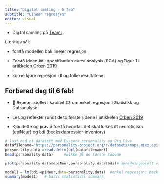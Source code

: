 ```yaml
---
title: "Digital samling - 6 feb"
subtitle: "Lineær regresjon"
editor: visual
---
```


::: callout-important
-   Digital samling på  [Teams](https://teams.microsoft.com/l/meetup-join/19%3ameeting_MWRhZDU2NmMtNTYzYi00YWJmLTk0YjItNzI1MzQ3NWMyMDMz%40thread.v2/0?context=%7b%22Tid%22%3a%22f8a213d2-8f6c-400d-9e74-4e8b475316c6%22%2c%22Oid%22%3a%22a890ccff-de91-4c38-af4c-d63348992da3%22%7d "Link").

:::

Læringsmål:

- forstå modellen bak lineær regresjon 


- Forstå ideen bak specification curve analysis (SCA) og Figur 1 i artikkelen [Orben 2019](https://doi.org/10.1038/s41562-018-0506-1 "The association between adolescent well-being and digital technology use")


- kunne kjøre regresjon i R og tolke resultatene








## Forbered deg til 6 feb!

- 📖 Repeter stoffet i kapittel 22 om enkel regresjon i Statistikk og Dataanalyse



- Les og reflekter rundt de to første sidene i artikkelen [Orben 2019](https://doi.org/10.1038/s41562-018-0506-1 "The association between adolescent well-being and digital technology use") 



- Kjør dette og prøv å forstå hvordan det skal tolkes ift neuroticism (epiNeur) og bdi  (becks depression inventory)
```r
# last ned et datasett med Eysenck personality og Big Five 
datafilename="https://personality-project.org/r/datasets/maps.mixx.epi.bfi.data"  
personality.data =read.delim(url(datafilename))
head(personality.data)     #kikke på de første radene

plot(personality.data$epiNeur,personality.data$bdi)# spredningsplott viser korrelasjon.. 

model1 = lm(bdi~epiNeur,data=personality.data)  #enkel regresjon: beck depression forklares av neuroticism (1 av big five)
summary(model1)   # basic statistical summary
```
